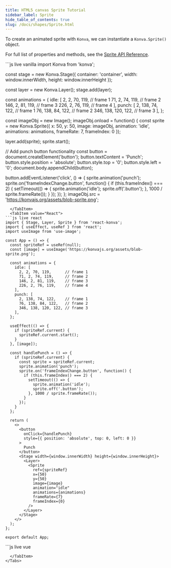 ```yaml
---
title: HTML5 canvas Sprite Tutorial
sidebar_label: Sprite
hide_table_of_contents: true
slug: /docs/shapes/Sprite.html
---
```


To create an animated sprite with `Konva`, we can instantiate a `Konva.Sprite()` object.

For full list of properties and methods, see the [Sprite API Reference](/api/Konva.Sprite.html).


<Tabs>
  <TabItem value="Vanilla" default>
```js live vanilla
import Konva from 'konva';

const stage = new Konva.Stage({
  container: 'container',
  width: window.innerWidth,
  height: window.innerHeight
});

const layer = new Konva.Layer();
stage.add(layer);

const animations = {
  idle: [
    2, 2, 70, 119,      // frame 1
    71, 2, 74, 119,     // frame 2
    146, 2, 81, 119,    // frame 3
    226, 2, 76, 119,    // frame 4
  ],
  punch: [
    2, 138, 74, 122,    // frame 1
    76, 138, 84, 122,   // frame 2
    346, 138, 120, 122, // frame 3
  ],
};

const imageObj = new Image();
imageObj.onload = function() {
  const sprite = new Konva.Sprite({
    x: 50,
    y: 50,
    image: imageObj,
    animation: 'idle',
    animations: animations,
    frameRate: 7,
    frameIndex: 0
  });

  layer.add(sprite);
  sprite.start();

  // Add punch button functionality
  const button = document.createElement('button');
  button.textContent = 'Punch';
  button.style.position = 'absolute';
  button.style.top = '0';
  button.style.left = '0';
  document.body.appendChild(button);

  button.addEventListener('click', () => {
    sprite.animation('punch');
    sprite.on('frameIndexChange.button', function() {
      if (this.frameIndex() === 2) {
        setTimeout(() => {
          sprite.animation('idle');
          sprite.off('.button');
        }, 1000 / sprite.frameRate());
      }
    });
  });
};
imageObj.src = 'https://konvajs.org/assets/blob-sprite.png';
```
  </TabItem>
  <TabItem value="React">
```js live react
import { Stage, Layer, Sprite } from 'react-konva';
import { useEffect, useRef } from 'react';
import useImage from 'use-image';

const App = () => {
  const spriteRef = useRef(null);
  const [image] = useImage('https://konvajs.org/assets/blob-sprite.png');

  const animations = {
    idle: [
      2, 2, 70, 119,      // frame 1
      71, 2, 74, 119,     // frame 2
      146, 2, 81, 119,    // frame 3
      226, 2, 76, 119,    // frame 4
    ],
    punch: [
      2, 138, 74, 122,    // frame 1
      76, 138, 84, 122,   // frame 2
      346, 138, 120, 122, // frame 3
    ],
  };

  useEffect(() => {
    if (spriteRef.current) {
      spriteRef.current.start();
    }
  }, [image]);

  const handlePunch = () => {
    if (spriteRef.current) {
      const sprite = spriteRef.current;
      sprite.animation('punch');
      sprite.on('frameIndexChange.button', function() {
        if (this.frameIndex() === 2) {
          setTimeout(() => {
            sprite.animation('idle');
            sprite.off('.button');
          }, 1000 / sprite.frameRate());
        }
      });
    }
  };

  return (
    <>
      <button 
        onClick={handlePunch}
        style={{ position: 'absolute', top: 0, left: 0 }}
      >
        Punch
      </button>
      <Stage width={window.innerWidth} height={window.innerHeight}>
        <Layer>
          <Sprite
            ref={spriteRef}
            x={50}
            y={50}
            image={image}
            animation="idle"
            animations={animations}
            frameRate={7}
            frameIndex={0}
          />
        </Layer>
      </Stage>
    </>
  );
};

export default App;
```
  </TabItem>
  <TabItem value="Vue">
```js live vue
<template>
  <div>
    <button
      @click="handlePunch"
      style="position: absolute; top: 0; left: 0"
    >
      Punch
    </button>
    <v-stage :config="stageSize">
      <v-layer>
        <v-sprite
          :config="spriteConfig"
          ref="spriteRef"
        />
      </v-layer>
    </v-stage>
  </div>
</template>

<script setup>
import { ref, watch } from 'vue';
import { useImage } from 'vue-konva';

const stageSize = {
  width: window.innerWidth,
  height: window.innerHeight
};

const spriteRef = ref(null);
const [image] = useImage('https://konvajs.org/assets/blob-sprite.png');

const animations = {
  idle: [
    2, 2, 70, 119,      // frame 1
    71, 2, 74, 119,     // frame 2
    146, 2, 81, 119,    // frame 3
    226, 2, 76, 119,    // frame 4
  ],
  punch: [
    2, 138, 74, 122,    // frame 1
    76, 138, 84, 122,   // frame 2
    346, 138, 120, 122, // frame 3
  ],
};

const spriteConfig = ref({
  x: 50,
  y: 50,
  image: image,
  animation: 'idle',
  animations: animations,
  frameRate: 7,
  frameIndex: 0
});

watch(image, (newImage) => {
  if (newImage) {
    const sprite = spriteRef.value.getNode();
    sprite.start();
  }
});

const handlePunch = () => {
  const sprite = spriteRef.value.getNode();
  sprite.animation('punch');
  sprite.on('frameIndexChange.button', function() {
    if (this.frameIndex() === 2) {
      setTimeout(() => {
        sprite.animation('idle');
        sprite.off('.button');
      }, 1000 / sprite.frameRate());
    }
  });
};
</script>
```
  </TabItem>
</Tabs> 
